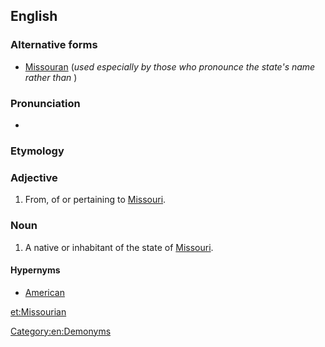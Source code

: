 ==English==

===Alternative forms===
* [[Missouran]] (''used especially by those who pronounce the state's name {{IPAchar|/məˈzɝə/}} rather than {{IPAchar|/mɨˈzɝi/}}'')

===Pronunciation===
* {{IPA|/mɪˈzʊɹiən/}}

===Etymology===
{{suffix|Missouri|an}}

===Adjective===
{{en-adj}}

# From, of or pertaining to [[Missouri]].

===Noun===
{{en-noun}}

# A native or inhabitant of the state of [[Missouri]].

====Hypernyms====
*[[American]]

[[Category:en:Demonyms]]

[[et:Missourian]]